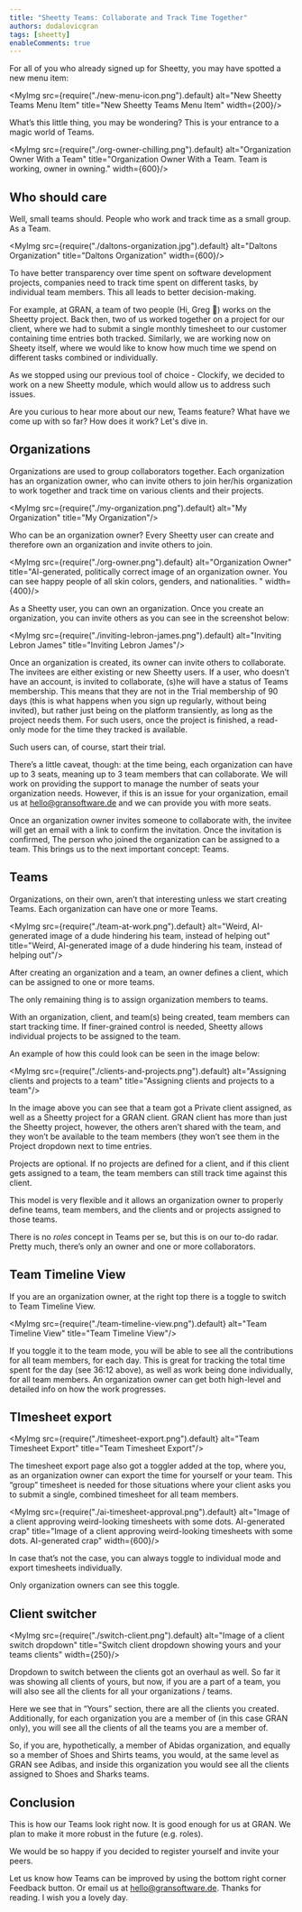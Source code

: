 ```yaml
---
title: "Sheetty Teams: Collaborate and Track Time Together"
authors: dodalovicgran
tags: [sheetty]
enableComments: true
---
```



For all of you who already signed up for Sheetty, you may have spotted a new menu item:

<MyImg src={require("./new-menu-icon.png").default} alt="New Sheetty Teams Menu Item"
       title="New Sheetty Teams Menu Item" width={200}/>

What’s this little thing, you may be wondering? This is your entrance to a magic world of Teams.

<MyImg src={require("./org-owner-chilling.png").default} alt="Organization Owner With a Team"
       title="Organization Owner With a Team. Team is working, owner in owning." width={600}/>

<!--truncate-->

## Who should care

Well, small teams should. People who work and track time as a small group. As a Team.

<MyImg src={require("./daltons-organization.jpg").default} alt="Daltons Organization"
       title="Daltons Organization" width={600}/>

To have better transparency over time spent on software development projects, companies need to track time spent on different tasks, by individual team members. This all leads to better decision-making.

For example, at GRAN, a team of two people (Hi, Greg 👋) works on the Sheetty project. Back then, two of us worked together on a project for our client, where we had to submit a single monthly timesheet to our customer containing time entries both tracked. Similarly, we are working now on Sheety itself, where we would like to know how much time we spend on different tasks combined or individually.

As we stopped using our previous tool of choice - Clockify, we decided to work on a new Sheetty module, which would allow us to address such issues.

Are you curious to hear more about our new, Teams feature? What have we come up with so far?  How does it work? Let's dive in.

## Organizations

Organizations are used to group collaborators together. Each organization has an organization owner, who can invite others to join her/his organization to work together and track time on various clients and their projects.

<MyImg src={require("./my-organization.png").default} alt="My Organization"
       title="My Organization"/>

Who can be an organization owner? Every Sheetty user can create and therefore own an organization and invite others to join.

<MyImg src={require("./org-owner.png").default} alt="Organization Owner"
       title="AI-generated, politically correct image of an organization owner. You can see happy people of all skin colors, genders, and nationalities. " width={400}/>

As a Sheetty user, you can own an organization. Once you create an organization, you can invite others as you can see in the screenshot below:

<MyImg src={require("./inviting-lebron-james.png").default} alt="Inviting Lebron James"
       title="Inviting Lebron James"/>

Once an organization is created, its owner can invite others to collaborate. The invitees are either existing or new Sheetty users. If a user, who doesn’t have an account, is invited to collaborate, (s)he will have a status of Teams membership. This means that they are not in the Trial membership of 90 days (this is what happens when you sign up regularly, without being invited), but rather just being on the platform transiently, as long as the project needs them. For such users, once the project is finished, a read-only mode for the time they tracked is available.

Such users can, of course, start their trial.

There’s a little caveat, though: at the time being, each organization can have up to 3 seats, meaning up to 3 team members that can collaborate. We will work on providing the support to manage the number of seats your organization needs. However, if this is an issue for your organization, email us at hello@gransoftware.de and we can provide you with more seats.

Once an organization owner invites someone to collaborate with, the invitee will get an email with a link to confirm the invitation. Once the invitation is confirmed, The person who joined the organization can be assigned to а team. This brings us to the next important concept: Teams.

## Teams

Organizations, on their own, aren’t that interesting unless we start creating Teams. Each organization can have one or more Teams.

<MyImg src={require("./team-at-work.png").default} alt="Weird, AI-generated image of a dude hindering his team, instead of helping out"
       title="Weird, AI-generated image of a dude hindering his team, instead of helping out"/>

After creating an organization and a team, an owner defines a client, which can be assigned to one or more teams.


The only remaining thing is to assign organization members to teams.

With an organization, client, and team(s) being created, team members can start tracking time. If finer-grained control is needed, Sheetty allows individual projects to be assigned to the team.

An example of how this could look can be seen in the image below:

<MyImg src={require("./clients-and-projects.png").default} alt="Assigning clients and projects to a team" title="Assigning clients and projects to a team"/>

In the image above you can see that a team got a Private client assigned, as well as a Sheetty project for a GRAN client. GRAN client has more than just the Sheetty project, however, the others aren’t shared with the team, and they won’t be available to the team members (they won’t see them in the Project dropdown next to time entries.

Projects are optional. If no projects are defined for a client, and if this client gets assigned to a team,  the team members can still track time against this client.

This model is very flexible and it allows an organization owner to properly define teams, team members, and the clients and or projects assigned to those teams.

There is no *roles* concept in Teams per se, but this is on our to-do radar. Pretty much, there’s only an owner and one or more collaborators.

## Team Timeline View

If you are an organization owner, at the right top there is a toggle to switch to Team Timeline View.

<MyImg src={require("./team-timeline-view.png").default} alt="Team Timeline View" title="Team Timeline View"/>

If you toggle it to the team mode, you will be able to see all the contributions for all team members, for each day. This is great for tracking the total time spent for the day (see 36:12 above), as well as work being done individually, for all team members. An organization owner can get both high-level and detailed info on how the work progresses.

## TImesheet export

<MyImg src={require("./timesheet-export.png").default} alt="Team Timesheet Export" title="Team Timesheet Export"/>

The timesheet export page also got a toggler added at the top, where you, as an organization owner can export the time for yourself or your team. This “group” timesheet is needed for those situations where your client asks you to submit a single, combined timesheet for all team members.

<MyImg src={require("./ai-timesheet-approval.png").default} alt="Image of a client approving weird-looking timesheets with some dots. AI-generated crap" title="Image of a client approving weird-looking timesheets with some dots. AI-generated crap" width={600}/>

In case that’s not the case, you can always toggle to individual mode and export timesheets individually.

Only organization owners can see this toggle.

## Client switcher

<MyImg src={require("./switch-client.png").default} alt="Image of a client switch dropdown" title="Switch client dropdown showing yours and your teams clients" width={250}/>

Dropdown to switch between the clients got an overhaul as well. So far it was showing all clients of yours, but now, if you are a part of a team, you will also see all the clients for all your organizations / teams.

Here we see that in “Yours” section, there are all the clients you created. Additionally, for each organization you are a member of (in this case GRAN only), you will see all the clients of all the teams you are a member of.

So, if you are, hypothetically, a member of Abidas organization, and equally so a member of Shoes and Shirts teams, you would, at the same level as GRAN see Adibas, and inside this organization you would see all the clients assigned to Shoes and Sharks teams.

## Conclusion

This is how our Teams look right now. It is good enough for us at GRAN. We plan to make it more robust in the future (e.g. roles).

We would be so happy if you decided to register yourself and invite your peers.

Let us know how Teams can be improved by using the bottom right corner Feedback button. Or email us at hello@gransoftware.de.
Thanks for reading. I wish you a lovely day.

